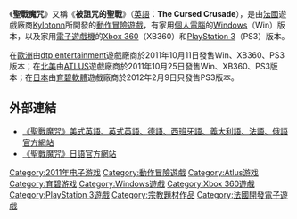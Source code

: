 《'''聖戰魔咒'''》又稱《'''被詛咒的聖戰'''》（[[英語|英語]]：'''The Cursed Crusade'''），是由[[法國|法國]]遊戲廠商[[Kylotonn|Kylotonn]]所開發的[[動作冒險遊戲|動作冒險遊戲]]，有家用[[個人電腦|個人電腦]]的[[Windows|Windows]]（Win）版本，以及家用[[電子遊戲機|電子遊戲機]]的[[Xbox_360|Xbox 360]]（XB360）和[[PlayStation_3|PlayStation 3]]（PS3）版本。

在[[歐洲|歐洲]]由[[dtp_entertainment|dtp entertainment]]遊戲廠商於2011年10月11日發售Win、XB360、PS3版本；在[[北美|北美]]由[[ATLUS|ATLUS]]遊戲廠商於2011年10月25日發售Win、XB360、PS3版本；在[[日本|日本]]由[[育碧軟體|育碧軟體]]遊戲廠商於2012年2月9日只發售PS3版本。

==外部連結==
*[https://web.archive.org/web/20120207055749/http://www.thecursedcrusade.com/ 《聖戰魔咒》美式英語、英式英語、德語、西班牙語、義大利語、法語、俄語官方網站]
*[http://www.ubisoft.co.jp/cursedcrusade/ 《聖戰魔咒》日語官方網站]

{{DEFAULTSORT:Cursed Crusade}}
[[Category:2011年电子游戏|Category:2011年电子游戏]]
[[Category:動作冒險遊戲|Category:動作冒險遊戲]]
[[Category:Atlus游戏|Category:Atlus游戏]]
[[Category:育碧游戏|Category:育碧游戏]]
[[Category:Windows遊戲|Category:Windows遊戲]]
[[Category:Xbox_360遊戲|Category:Xbox 360遊戲]]
[[Category:PlayStation_3遊戲|Category:PlayStation 3遊戲]]
[[Category:宗教題材作品|Category:宗教題材作品]]
[[Category:法國開發電子遊戲|Category:法國開發電子遊戲]]